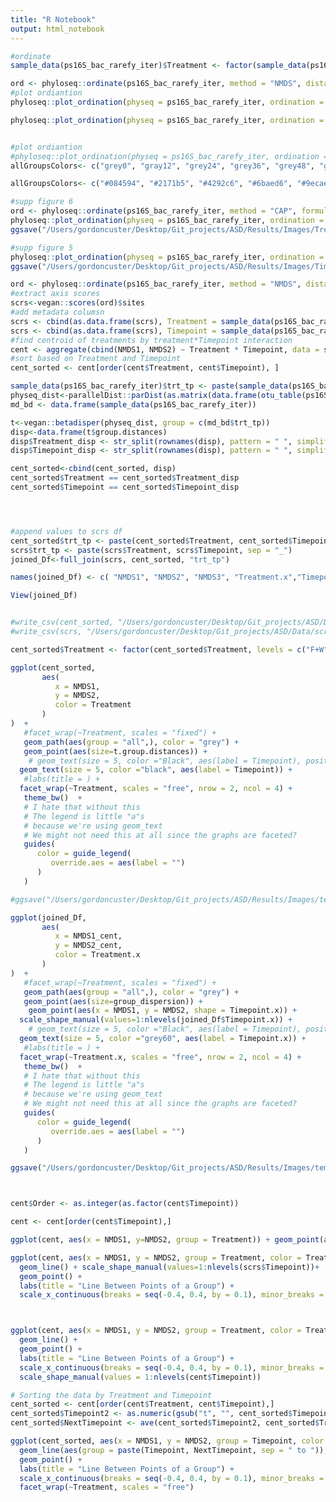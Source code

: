 ```yaml
---
title: "R Notebook"
output: html_notebook
---
```


```r
#ordinate 
sample_data(ps16S_bac_rarefy_iter)$Treatment <- factor(sample_data(ps16S_bac_rarefy_iter)$Treatment, levels = c("F+W", "F+WM", "CC", "CC+WM", "Tr", "Tr+WM", "2spp", "2spp+WM"), ordered = T)

ord <- phyloseq::ordinate(ps16S_bac_rarefy_iter, method = "NMDS", distance = "bray", k =3)
#plot ordiantion
phyloseq::plot_ordination(physeq = ps16S_bac_rarefy_iter, ordination = ord) + facet_wrap(~ Timepoint, scales = "free") + geom_point(aes(color = Treatment)) +  theme_bw()  

phyloseq::plot_ordination(physeq = ps16S_bac_rarefy_iter, ordination = ord,) + facet_wrap(~ Treatment, scales = "free", nrow = 2, ncol = 4) + geom_point(aes(color = Timepoint)) +    theme_bw()  


#plot ordiantion
#phyloseq::plot_ordination(physeq = ps16S_bac_rarefy_iter, ordination = ord) + facet_wrap(~ Timepoint, scales = "free") + geom_point(aes(color = Treatment)) +  theme_bw()  
allGroupsColors<- c("grey0", "gray12", "grey24", "grey36", "grey48", "grey60", "grey72", "gray84")

allGroupsColors<- c("#084594", "#2171b5", "#4292c6", "#6baed6", "#9ecae1", "#c6dbef", "#deebf7", "#f7fbff")

#supp figure 6
ord <- phyloseq::ordinate(ps16S_bac_rarefy_iter, method = "CAP", formula = ~Timepoint + Treatment)
phyloseq::plot_ordination(physeq = ps16S_bac_rarefy_iter, ordination = ord, color = "Timepoint") + facet_wrap(~ Treatment, scales = "free", nrow = 2, ncol = 4)  +    theme_bw()  +   scale_color_manual(values = rev(allGroupsColors))
ggsave("/Users/gordoncuster/Desktop/Git_projects/ASD/Results/Images/Treatment_timepointFaceted.eps", device = "eps", width = 10, height = 6)

#supp figure 5
phyloseq::plot_ordination(physeq = ps16S_bac_rarefy_iter, ordination = ord, color = "Treatment") + facet_wrap(~ Timepoint, scales = "free", nrow = 2, ncol = 4)  +    theme_bw() 
ggsave("/Users/gordoncuster/Desktop/Git_projects/ASD/Results/Images/TimepointFacetedOrd.eps", device = "eps", width = 10, height = 6)

```


```r
ord <- phyloseq::ordinate(ps16S_bac_rarefy_iter, method = "NMDS", distance = "bray", k =3)
#extract axis scores 
scrs<-vegan::scores(ord)$sites
#add metadata columsn 
scrs <- cbind(as.data.frame(scrs), Treatment = sample_data(ps16S_bac_rarefy_iter)$Treatment)
scrs <- cbind(as.data.frame(scrs), Timepoint = sample_data(ps16S_bac_rarefy_iter)$Timepoint)
#find centroid of treatments by treatment*Timepoint interaction
cent <- aggregate(cbind(NMDS1, NMDS2) ~ Treatment * Timepoint, data = scrs, FUN = mean)
#sort based on Treatment and Timepoint
cent_sorted <- cent[order(cent$Treatment, cent$Timepoint), ]

sample_data(ps16S_bac_rarefy_iter)$trt_tp <- paste(sample_data(ps16S_bac_rarefy_iter)$Treatment,sample_data(ps16S_bac_rarefy_iter)$Timepoint)
physeq_dist<-parallelDist::parDist(as.matrix(data.frame(otu_table(ps16S_bac_rarefy_iter))), method = "bray")
md_bd <- data.frame(sample_data(ps16S_bac_rarefy_iter))

t<-vegan::betadisper(physeq_dist, group = c(md_bd$trt_tp))
disp<-data.frame(t$group.distances)
disp$Treatment_disp <- str_split(rownames(disp), pattern = " ", simplify = T) [,1]
disp$Timepoint_disp <- str_split(rownames(disp), pattern = " ", simplify = T) [,2]

cent_sorted<-cbind(cent_sorted, disp)
cent_sorted$Treatment == cent_sorted$Treatment_disp
cent_sorted$Timepoint == cent_sorted$Timepoint_disp




#append values to scrs df
cent_sorted$trt_tp <- paste(cent_sorted$Treatment, cent_sorted$Timepoint, sep = "_")
scrs$trt_tp <- paste(scrs$Treatment, scrs$Timepoint, sep = "_")
joined_Df<-full_join(scrs, cent_sorted, "trt_tp")

names(joined_Df) <- c( "NMDS1", "NMDS2", "NMDS3", "Treatment.x","Timepoint.x", "trt_tp",  "Treatment.y", "Timepoint.y", "NMDS1_cent", "NMDS2_cent", "group_dispersion", "Treatment_disp", "Timepoint_disp")

View(joined_Df)


#write_csv(cent_sorted, "/Users/gordoncuster/Desktop/Git_projects/ASD/Data/cent_sorted.csv")
#write_csv(scrs, "/Users/gordoncuster/Desktop/Git_projects/ASD/Data/scrs.csv")

```



```r
cent_sorted$Treatment <- factor(cent_sorted$Treatment, levels = c("F+W", "F+WM", "CC", "CC+WM", "Tr", "Tr+WM", "2spp", "2spp+WM"), ordered = T)

ggplot(cent_sorted, 
       aes(
          x = NMDS1, 
          y = NMDS2, 
          color = Treatment
       )
)  +
   #facet_wrap(~Treatment, scales = "fixed") +
   geom_path(aes(group = "all",), color = "grey") +
   geom_point(aes(size=t.group.distances)) +
    # geom_text(size = 5, color ="Black", aes(label = Timepoint), position = position_nudge(x = 0.01, y = 0.01)) + 
  geom_text(size = 5, color ="black", aes(label = Timepoint)) + 
   #labs(title = ) +
  facet_wrap(~Treatment, scales = "free", nrow = 2, ncol = 4) +
   theme_bw()  + 
   # I hate that without this 
   # The legend is little "a"s 
   # because we're using geom_text
   # We might not need this at all since the graphs are faceted?
   guides(
      color = guide_legend(
         override.aes = aes(label = "")
      )
   )

#ggsave("/Users/gordoncuster/Desktop/Git_projects/ASD/Results/Images/temporal_tracking_centroids.esp", device = "eps", width = 8, height = 6)

ggplot(joined_Df, 
       aes(
          x = NMDS1_cent, 
          y = NMDS2_cent, 
          color = Treatment.x
       )
)  +
   #facet_wrap(~Treatment, scales = "fixed") +
   geom_path(aes(group = "all",), color = "grey") +
   geom_point(aes(size=group_dispersion)) +
    geom_point(aes(x = NMDS1, y = NMDS2, shape = Timepoint.x)) + 
  scale_shape_manual(values=1:nlevels(joined_Df$Timepoint.x)) +
    # geom_text(size = 5, color ="Black", aes(label = Timepoint), position = position_nudge(x = 0.01, y = 0.01)) + 
  geom_text(size = 5, color ="grey60", aes(label = Timepoint.x)) + 
   #labs(title = ) +
  facet_wrap(~Treatment.x, scales = "free", nrow = 2, ncol = 4) +
   theme_bw()  + 
   # I hate that without this 
   # The legend is little "a"s 
   # because we're using geom_text
   # We might not need this at all since the graphs are faceted?
   guides(
      color = guide_legend(
         override.aes = aes(label = "")
      )
   )

ggsave("/Users/gordoncuster/Desktop/Git_projects/ASD/Results/Images/temporalTracikingWithIndividualdots.eps", device = "eps", width = 10, height = 8)




```





```r





cent$Order <- as.integer(as.factor(cent$Timepoint))

cent <- cent[order(cent$Timepoint),]

ggplot(cent, aes(x = NMDS1, y=NMDS2, group = Treatment)) + geom_point(aes(color = Treatment, shape = Timepoint)) +scale_shape_manual(values=1:nlevels(scrs$Timepoint)) + geom_line() 

ggplot(cent, aes(x = NMDS1, y = NMDS2, group = Treatment, color = Treatment, shape = Timepoint)) +
  geom_line() + scale_shape_manual(values=1:nlevels(scrs$Timepoint))+
  geom_point() +
  labs(title = "Line Between Points of a Group") +
  scale_x_continuous(breaks = seq(-0.4, 0.4, by = 0.1), minor_breaks = NULL)



ggplot(cent, aes(x = NMDS1, y = NMDS2, group = Treatment, color = Treatment, shape = Timepoint)) +
  geom_line() +
  geom_point() +
  labs(title = "Line Between Points of a Group") +
  scale_x_continuous(breaks = seq(-0.4, 0.4, by = 0.1), minor_breaks = NULL) +
  scale_shape_manual(values = 1:nlevels(cent$Timepoint))

# Sorting the data by Treatment and Timepoint
cent_sorted <- cent[order(cent$Treatment, cent$Timepoint),]
cent_sorted$Timepoint2 <- as.numeric(gsub("t", "", cent_sorted$Timepoint))
cent_sorted$NextTimepoint <- ave(cent_sorted$Timepoint2, cent_sorted$Treatment, FUN = function(x) c(tail(x, -1), NA))

ggplot(cent_sorted, aes(x = NMDS1, y = NMDS2, group = Timepoint, color = Timepoint)) +
  geom_line(aes(group = paste(Timepoint, NextTimepoint, sep = " to ")), na.rm = TRUE) +
  geom_point() +
  labs(title = "Line Between Points of a Group") +
  scale_x_continuous(breaks = seq(-0.4, 0.4, by = 0.1), minor_breaks = NULL) +
  facet_wrap(~Treatment, scales = "free") 

```


